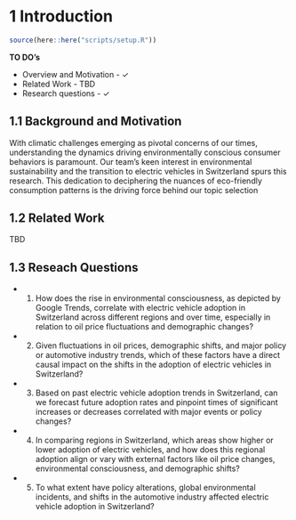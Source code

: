 # 1 Introduction

```r
source(here::here("scripts/setup.R"))
```
__TO DO's__

* Overview and Motivation - ✓
* Related Work - TBD
* Research questions - ✓


## 1.1 Background and Motivation

With climatic challenges emerging as pivotal concerns of our times, understanding the dynamics 
driving environmentally conscious consumer behaviors is paramount. Our team's keen interest in 
environmental sustainability and the transition to electric vehicles in Switzerland spurs this research. 
This dedication to deciphering the nuances of eco-friendly consumption patterns is the driving force 
behind our topic selection

## 1.2 Related Work 
TBD

## 1.3 Reseach Questions

- 1. How does the rise in environmental consciousness, as depicted by Google Trends, correlate with electric vehicle adoption in Switzerland across different regions and over time, especially in relation to oil price fluctuations and demographic changes?
- 2. Given fluctuations in oil prices, demographic shifts, and major policy or automotive industry trends, which of these factors have a direct causal impact on the shifts in the adoption of electric vehicles in Switzerland?
- 3. Based on past electric vehicle adoption trends in Switzerland, can we forecast future adoption rates and pinpoint times of significant increases or decreases correlated with major events or policy changes?
- 4. In comparing regions in Switzerland, which areas show higher or lower adoption of electric vehicles, and how does this regional adoption align or vary with external factors like oil price changes, environmental consciousness, and demographic shifts?
- 5. To what extent have policy alterations, global environmental incidents, and shifts in the automotive industry affected electric vehicle adoption in Switzerland?
